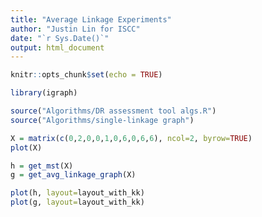 ```yaml
---
title: "Average Linkage Experiments"
author: "Justin Lin for ISCC"
date: "`r Sys.Date()`"
output: html_document
---
```


```r
knitr::opts_chunk$set(echo = TRUE)

library(igraph)

source("Algorithms/DR assessment tool algs.R")
source("Algorithms/single-linkage graph")
```

```r
X = matrix(c(0,2,0,0,1,0,6,0,6,6), ncol=2, byrow=TRUE)
plot(X)
```

```r
h = get_mst(X)
g = get_avg_linkage_graph(X)
```

```r
plot(h, layout=layout_with_kk)
plot(g, layout=layout_with_kk)
```


